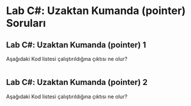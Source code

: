 # Lab C#: Uzaktan Kumanda (pointer) Soruları 

## Lab C#: Uzaktan Kumanda (pointer) 1 

Aşağıdaki Kod listesi çalıştırıldığına çıktısı ne olur?

```.csharp
```

## Lab C#: Uzaktan Kumanda (pointer) 2

Aşağıdaki Kod listesi çalıştırıldığına çıktısı ne olur?

```.csharp
```
